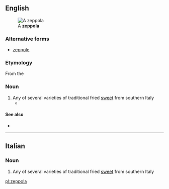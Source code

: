 ==English==
[[File:Zeppula.jpg|thumb|A '''zeppola''']]
===Alternative forms===
* [[zeppole]]

===Etymology===
From the {{etyl|it|en}} {{term|lang=it|zeppola}}

===Noun===
{{en-noun|zeppole}}

# Any of several varieties of traditional fried [[sweet]] from southern Italy
#*{{quote-news|2009|January 25|Jeff Vandam|Brio Inside the Brownstones|New York Times|url=http://www.nytimes.com/2009/01/25/realestate/25livi.html
|passage=These days it might be easier to pick up a Wi-Fi signal than a rice ball or some '''zeppole''', but what’s nice is that the zeppole are still here: the neighborhood’s old guard has remained reassuringly in place. }}

====See also====
*{{pedialite}}

----

==Italian==

===Noun===
{{wikipedia|lang=it}}
{{it-noun|zeppol|f|a|e}}

# Any of several varieties of traditional fried [[sweet]] from southern Italy

[[pl:zeppola]]